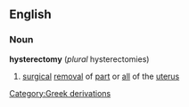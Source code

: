 ==English==
===Noun===
{{wikipedia}}
'''hysterectomy''' (''plural'' hysterectomies)

#{{medicine}} [[surgical]] [[removal]] of [[part]] or [[all]] of the [[uterus]]

[[Category:Greek derivations]]